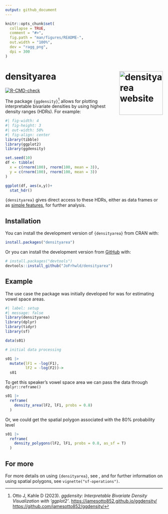 ```yaml
---
output: github_document
---
```


<!-- README.md is generated from README.Rmd. Please edit that file -->



```r
knitr::opts_chunk$set(
  collapse = TRUE,
  comment = "#>",
  fig.path = "man/figures/README-",
  out.width = "100%",
  dev = "ragg_png",
  dpi = 300
)
```

# densityarea <a href="https://jofrhwld.github.io/densityarea/"><img src="man/figures/logo.svg" align="right" height="139" alt="densityarea website" /></a>

<!-- badges: start -->
[![R-CMD-check](https://github.com/JoFrhwld/densityarea/actions/workflows/R-CMD-check.yaml/badge.svg)](https://github.com/JoFrhwld/densityarea/actions/workflows/R-CMD-check.yaml)
<!-- badges: end -->

The package `{ggdensity}`[^1] allows for plotting interpretable bivariate densities by using highest density ranges (HDRs). For example:

[^1]: Otto J, Kahle D (2023). *ggdensity: Interpretable Bivariate Density Visualization with 'ggplot2'*. <https://jamesotto852.github.io/ggdensity/> <https://github.com/jamesotto852/ggdensity/>

```r
#| fig-width: 4
#| fig-height: 3
#| out-width: 50%
#| fig-align: center
library(tibble)
library(ggplot2)
library(ggdensity)

set.seed(10)
df <- tibble(
  x = c(rnorm(100), rnorm(100, mean = 3)),
  y = c(rnorm(100), rnorm(100, mean = 3))
)

ggplot(df, aes(x,y))+
  stat_hdr()
```

`{densityarea}` gives direct access to these HDRs, either as data frames or as [simple features](https://r-spatial.github.io/sf/), for further analysis.

## Installation

You can install the development version of `{densityarea}` from CRAN with:
```r
install.packages("densityarea")
```

Or you can install the development version from [GitHub](https://github.com/) with:

``` r
# install.packages("devtools")
devtools::install_github("JoFrhwld/densityarea")
```

## Example

The use case the package was initially developed for was for estimating vowel space areas.

```r
#| label: setup
#| message: false
library(densityarea)
library(dplyr)
library(tidyr)
library(sf)

data(s01)

# initial data processing

s01 |> 
  mutate(lF1 = -log(F1),
         lF2 = -log(F2))->
  s01
```

To get this speaker's vowel space area we can pass the data through `dplyr::reframe()`

```r
s01 |> 
  reframe(
    density_area(lF2, lF1, probs = 0.8)
  )
```


Or, we could get the spatial polygon associated with the 80% probability level

```r
s01 |> 
  reframe(
    density_polygons(lF2, lF1, probs = 0.8, as_sf = T)
  )
```
## For more

For more details on using `{densityarea}`, see , and for
further information on using spatial polygons, see `vignette("sf-operations")`.


